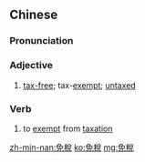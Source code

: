 {{also|免税}}
==Chinese==
{{zh-forms|s=免税}}

===Pronunciation===
{{zh-pron
|m=miǎnshuì
|c=min5 seoi5
|cat=a,v
}}

===Adjective===
{{zh-adj}}

# [[tax-free]]; tax-[[exempt]]; [[untaxed]]
#: {{zh-x|免稅 收入|'''''tax-exempt''' income''}}

===Verb===
{{zh-verb}}

# to [[exempt]] from [[taxation]]

[[zh-min-nan:免稅]]
[[ko:免稅]]
[[mg:免稅]]